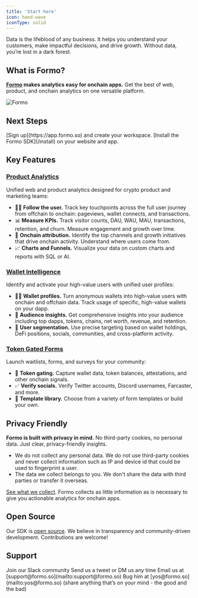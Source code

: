 ```yaml
---
title: 'Start here'
icon: hand-wave
iconType: solid
---
```


<Note>
Data is the lifeblood of any business. It helps you understand your customers, make impactful decisions, and drive growth. Without data, you’re lost in a dark forest.
</Note>

## What is Formo?

**[Formo](https://formo.so) makes analytics easy for onchain apps.** Get the best of web, product, and onchain analytics on one versatile platform.

<Frame>
  <img src="/images/intro1.png" alt="Formo" />
</Frame>

## Next Steps

<Steps>
  <Step title="Get started for free">
    [Sign up](https://app.formo.so) and create your workspace.
  </Step>
  <Step title="Install Formo">
    [Install the Formo SDK](/install) on your website and app.
  </Step>
  <Step title="Measure what matters and drive growth!">
  </Step>
</Steps>

## Key Features

### [Product Analytics](/features/product-analytics/overview)

Unified web and product analytics designed for crypto product and marketing teams:
- 🏃‍➡️ **Follow the user.** Track key touchpoints across the full user journey from offchain to onchain: pageviews, wallet connects, and transactions.
- 📊 **Measure KPIs.** Track visitor counts, DAU, WAU, MAU, transactions, retention, and churn. Measure engagement and growth over time.
- 🎯 **Onchain attribution.** Identify the top channels and growth initiatives that drive onchain activity. Understand where users come from. 
- 📈 **Charts and Funnels.** Visualize your data on custom charts and reports with SQL or AI.

### [Wallet Intelligence](/features/wallet-intelligence/overview)

Identify and activate your high-value users with unified user profiles:
-  🕵️‍♂️ **Wallet profiles.** Turn anonymous wallets into high-value users with onchain and offchain data. Track usage of specific, high-value wallets on your dapp. 
-  👥 **Audience insights.** Get comprehensive insights into your audience including top dapps, tokens, chains, net worth, revenue, and retention.
-  🤩 **User segmentation.** Use precise targeting based on wallet holdings, DeFi positions, socials, communities, and cross-platform activity.

### [Token Gated Forms](/features/token-gated-forms/form-builder)

Launch waitlists, forms, and surveys for your community:
-  🔐 **Token gating.** Capture wallet data, token balances, attestations, and other onchain signals.
-  ✅ **Verify socials.** Verify Twitter accounts, Discord usernames, Farcaster, and more.
-  🎨 **Template library.** Choose from a variety of form templates or build your own.

## Privacy Friendly

**Formo is built with privacy in mind.** No third-party cookies, no personal data. Just clear, privacy-friendly insights.

- We do not collect any personal data. We do not use third-party cookies and never collect information such as IP and device id that could be used to fingerprint a user. 
- The data we collect belongs to you. We don't share the data with third parties or transfer it overseas. 

[See what we collect](/data/what-we-collect). Formo collects as little information as is necessary to give you actionable analytics for onchain apps. 

## Open Source

Our SDK is [open source](https://github.com/getformo/sdk). We believe in transparency and community-driven development.
Contributions are welcome!

## Support

<CardGroup cols={2}>
  <Card title="Slack" icon="slack" href="https://formo.so/slack">
    Join our Slack community
  </Card>
  <Card title="Twitter" icon="x" href="https://x.com/getformo">
    Send us a tweet or DM us any time
  </Card>
  <Card title="Email" icon="envelope" href="mailto:support@formo.so">
    Email us at [support@formo.so](mailto:support@formo.so)
  </Card>
  <Card title="Founder" icon="comments" href="mailto:yos@formo.so">
    Bug him at [yos@formo.so](mailto:yos@formo.so) (share anything that’s on your mind - the good and the bad)
  </Card>
</CardGroup>